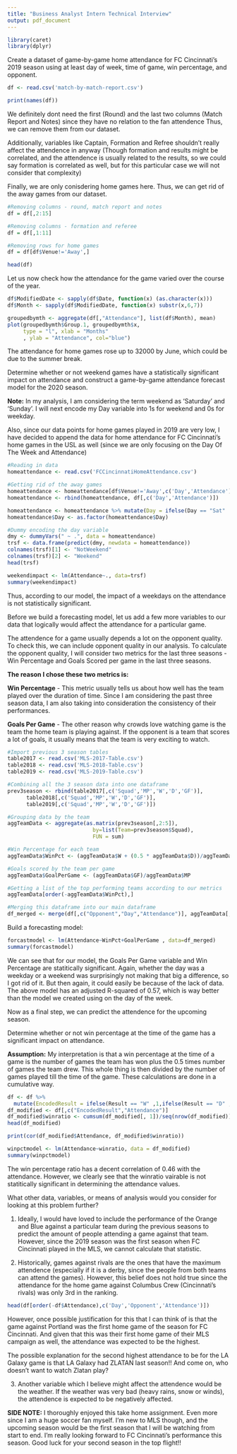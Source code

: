 ---
title: "Business Analyst Intern Technical Interview"
output: pdf_document
---

```{r, echo=FALSE}
library(caret)
library(dplyr)
```

\textbf{\textcolor{blue}{Q1.}} Create a dataset of game-by-game home attendance for FC Cincinnati’s 2019 season using at least day of week, time of game, win percentage, and opponent. \newline

```{r}
df <- read.csv('match-by-match-report.csv')

print(names(df))
```

We definitely dont need the first (Round) and the last two columns (Match Report and Notes) since they have no relation to the fan attendence Thus, we can remove them from our dataset.

Additionally, variables like Captain, Formation and Refree shouldn't really affect the attendence in anyway (Though formation and results might be correlated, and the attendence is usually related to the results, so we could say formation is correlated as well, but for this particular case we will not consider that complexity)

Finally, we are only conisdering home games here. Thus, we can get rid of the away games from our dataset.

```{r}
#Removing columns - round, match report and notes
df = df[,2:15]

#Removing columns - formation and referee
df = df[,1:11]

#Removing rows for home games
df = df[df$Venue!='Away',]

head(df)
```

Let us now check how the attendance for the game varied over the course of the year.

```{r}
df$ModifiedDate <- sapply(df$Date, function(x) (as.character(x)))
df$Month <- sapply(df$ModifiedDate, function(x) substr(x,6,7))

groupedbymth <- aggregate(df[,"Attendance"], list(df$Month), mean)
plot(groupedbymth$Group.1, groupedbymth$x, 
     type = "l", xlab = "Months"
     , ylab = "Attendance", col="blue")
```

The attendance for home games rose up to 32000 by June, which could be due to the summer break.

\textbf{\textcolor{blue}{Q2.}} Determine whether or not weekend games have a statistically significant impact on attendance and construct a game-by-game attendance forecast model for the 2020 season. \newline

**Note:** In my analysis, I am considering the term weekend as 'Saturday' and 'Sunday'. I will next encode my Day variable into 1s for weekend and 0s for weekday.

Also, since our data points for home games played in 2019 are very low, I have decided to append the data for home attendance for FC Cincinnati's home games in the USL as well (since we are only focusing on the Day Of The Week and Attendance)

```{r}
#Reading in data
homeattendance <- read.csv('FCCincinnatiHomeAttendance.csv')

#Getting rid of the away games
homeattendance <- homeattendance[df$Venue!='Away',c('Day','Attendance')]
homeattendance <- rbind(homeattendance, df[,c('Day','Attendance')])

homeattendance <- homeattendance %>% mutate(Day = ifelse(Day == "Sat" | Day == "Sun",1,0))
homeattendance$Day <- as.factor(homeattendance$Day)

#Dummy encoding the day variable
dmy <- dummyVars(" ~ .", data = homeattendance)
trsf <- data.frame(predict(dmy, newdata = homeattendance))
colnames(trsf)[1] <- "NotWeekend"
colnames(trsf)[2] <- "Weekend"
head(trsf)

weekendimpact <- lm(Attendance~., data=trsf)
summary(weekendimpact)
```

Thus, according to our model, the impact of a weekdays on the attendance is not statistically significant. \newline

Before we build a forecasting model, let us add a few more variables to our data that logically would affect the attendance for a particular game.

The attendence for a game usually depends a lot on the opponent quality. To check this, we can include opponent quality in our analysis. To calculate the opponent quality, I will consider two metrics for the last three seasons - Win Percentage and Goals Scored per game in the last three seasons.

**The reason I chose these two metrics is:**  \newline

**Win Percentage** - This metric usually tells us about how well has the team played over the duration of time. Since I am considering the past three season data, I am also taking into consideration the consistency of their performances.  \newline

**Goals Per Game** - The other reason why crowds love watching game is the team the home team is playing against. If the opponent is a team that scores a lot of goals, it usually means that the team is very exciting to watch.  \newline

```{r}
#Import previous 3 season tables
table2017 <- read.csv('MLS-2017-Table.csv')
table2018 <- read.csv('MLS-2018-Table.csv')
table2019 <- read.csv('MLS-2019-Table.csv')

#Combining all the 3 season data into one dataframe
prev3season <- rbind(table2017[,c('Squad','MP','W','D','GF')],
      table2018[,c('Squad','MP','W','D','GF')],
      table2019[,c('Squad','MP','W','D','GF')])

#Grouping data by the team
aggTeamData <- aggregate(as.matrix(prev3season[,2:5]), 
                           by=list(Team=prev3season$Squad), 
                           FUN = sum)

#Win Percentage for each team
aggTeamData$WinPct <- (aggTeamData$W + (0.5 * aggTeamData$D))/aggTeamData$MP

#Goals scored by the team per game
aggTeamData$GoalPerGame <- (aggTeamData$GF)/aggTeamData$MP

#Getting a list of the top performing teams according to our metrics
aggTeamData[order(-aggTeamData$WinPct),]

#Merging this dataframe into our main dataframe
df_merged <- merge(df[,c("Opponent","Day","Attendance")], aggTeamData[, c("Team","WinPct","GoalPerGame")], by.x = 'Opponent', by.y = 'Team', all.x = TRUE)

```

Build a forecasting model:

```{r}
forcastmodel <- lm(Attendance~WinPct+GoalPerGame , data=df_merged)
summary(forcastmodel)
```

We can see that for our model, the Goals Per Game variable and Win Percentage are statitically significant. Again, whether the day was a weekday or a weekend was surprisingly not making that big a difference, so I got rid of it. But then again, it could easily be because of the lack of data. The above model has an adjusted R-squared of 0.57, which is way better than the model we created using on the day of the week.

Now as a final step, we can predict the attendence for the upcoming season.


\textbf{\textcolor{blue}{Q3.}} \newline Determine whether or not win percentage at the time of the game has a significant impact on attendance.

**Assumption:** My interpretation is that a win percentage at the time of a game is the number of games the team has won plus the 0.5 times number of games the team drew. This whole thing is then divided by the number of games played till the time of the game. These calculations are done in a cumulative way.

```{r}
df <- df %>% 
  mutate(EncodedResult = ifelse(Result == "W" ,1,ifelse(Result == "D" ,0.5,0)))
df_modified <- df[,c("EncodedResult","Attendance")]
df_modified$winratio <- cumsum(df_modified[, 1])/seq(nrow(df_modified))
head(df_modified)

print(cor(df_modified$Attendance, df_modified$winratio))

winpctmodel <- lm(Attendance~winratio, data = df_modified)
summary(winpctmodel)
```

The win percentage ratio has a decent correlation of 0.46 with the attendance. However, we clearly see that the winratio vairable is not statitically significant in determining the attendance values.

\textbf{\textcolor{blue}{Q4.}} What other data, variables, or means of analysis would you consider for looking at this problem further?

1. Ideally, I would have loved to include the performance of the Orange and Blue against a particular team during the previous seasons to predict the amount of people attending a game against that team. However, since the 2019 season was the first season when FC Cincinnati played in the MLS, we cannot calculate that statistic.

2. Historically, games against rivals are the ones that have the maximum attendence (especially if it is a derby, since the people from both teams can attend the games).
However, this belief does not hold true since the attendance for the home game against Columbus Crew (Cincinnati's rivals) was only 3rd in the ranking.

```{r}
head(df[order(-df$Attendance),c('Day','Opponent','Attendance')])
```

However, once possible justification for this that I can think of is that the game against Portland was the first home game of the season for FC Cincinnati. And given that this was their first home game of their MLS campaign as well, the attendance was expected to be the highest.

The possible explanation for the second highest attendance to be for the LA Galaxy game is that LA Galaxy had ZLATAN last season!! And come on, who doesn't want to watch Zlatan play?

3. Another variable which I believe might affect the attendence would be the weather. If the weather was very bad (heavy rains, snow or winds), the attendence is expected to be negatively affected.

**SIDE NOTE:** I thoroughly enjoyed this take home assignment. Even more since I am a huge soccer fan myself. I'm new to MLS though, and the upcoming season would be the first season that I will be watching from start to end. I'm really looking forward to FC Cincinnati's performance this season. Good luck for your second season in the top flight!!
